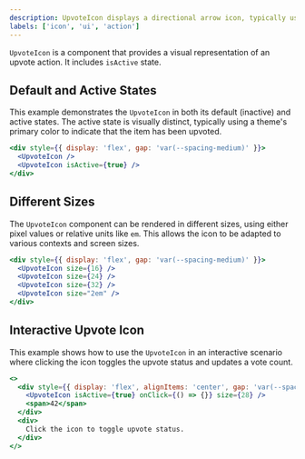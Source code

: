 ```yaml
---
description: UpvoteIcon displays a directional arrow icon, typically used to represent an "upvote" action.
labels: ['icon', 'ui', 'action']
---
```


`UpvoteIcon` is a component that provides a visual representation of an upvote action. It includes `isActive` state.

## Default and Active States

This example demonstrates the `UpvoteIcon` in both its default (inactive) and active states. The active state is visually distinct, typically using a theme's primary color to indicate that the item has been upvoted.

```jsx
<div style={{ display: 'flex', gap: 'var(--spacing-medium)' }}>
  <UpvoteIcon />
  <UpvoteIcon isActive={true} />
</div>
```
## Different Sizes
The `UpvoteIcon` component can be rendered in different sizes, using either pixel values or relative units like `em`. This allows the icon to be adapted to various contexts and screen sizes.
```jsx
<div style={{ display: 'flex', gap: 'var(--spacing-medium)' }}>
  <UpvoteIcon size={16} />
  <UpvoteIcon size={24} />
  <UpvoteIcon size={32} />
  <UpvoteIcon size="2em" />
</div>
```
## Interactive Upvote Icon
This example shows how to use the `UpvoteIcon` in an interactive scenario where clicking the icon toggles the upvote status and updates a vote count.
```jsx
<>
  <div style={{ display: 'flex', alignItems: 'center', gap: 'var(--spacing-small)' }}>
    <UpvoteIcon isActive={true} onClick={() => {}} size={28} />
    <span>42</span>
  </div>
  <div>
    Click the icon to toggle upvote status.
  </div>
</>